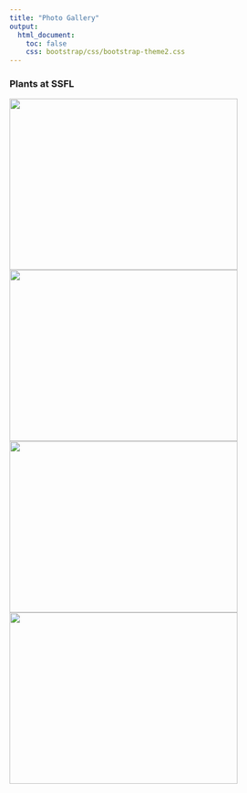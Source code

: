 ```yaml
---
title: "Photo Gallery"
output:
  html_document:
    toc: false
    css: bootstrap/css/bootstrap-theme2.css
---
```


### Plants at SSFL

<div class = "row">
  <div class="col-sm-6"><img src=images/Plants/Species6.jpg class="img-rounded" img class="img-responsive" width=400, height=300></div>
  <div class="col-sm-6"><img src=images/Plants/Species5.jpg class="img-rounded" img class="img-responsive" width=400, height=300></div>
  <div class="col-sm-6"><img src=images/Plants/Species9.jpg class="img-rounded" img class="img-responsive" width=400, height=300></div>
  <div class="col-sm-6"><img src=images/Plants/Species8.jpg class="img-rounded" img class="img-responsive" width=400, height=300></div>
</div>